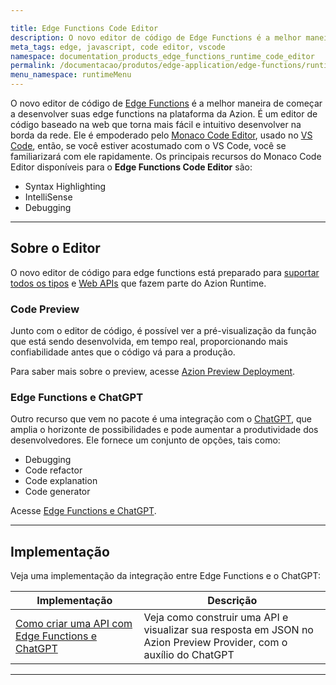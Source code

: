 ```yaml
---

title: Edge Functions Code Editor
description: O novo editor de código de Edge Functions é a melhor maneira de começar a desenvolver suas edge functions na plataforma da Azion.
meta_tags: edge, javascript, code editor, vscode
namespace: documentation_products_edge_functions_runtime_code_editor
permalink: /documentacao/produtos/edge-application/edge-functions/runtime-api/code-editor/
menu_namespace: runtimeMenu
---
```


O novo editor de código de [Edge Functions](/pt-br/documentacao/produtos/build/edge-application/edge-functions/) é a melhor maneira de começar a desenvolver suas edge functions na plataforma da Azion. É um editor de código baseado na web que torna mais fácil e intuitivo desenvolver na borda da rede. Ele é empoderado pelo [Monaco Code Editor](https://microsoft.github.io/monaco-editor/docs.html), usado no [VS Code](https://code.visualstudio.com/), então, se você estiver acostumado com o VS Code, você se familiarizará com ele rapidamente. Os principais recursos do Monaco Code Editor disponíveis para o **Edge Functions Code Editor** são:

- Syntax Highlighting
- IntelliSense
- Debugging

---

## Sobre o Editor

O novo editor de código para edge functions está preparado para [suportar todos os tipos](/pt-br/documentacao/produtos/edge-application/edge-functions/runtime-apis/javascript/tipos-suportados/) e [Web APIs](/pt-br/documentacao/devtools/runtime-apis/javascript/) que fazem parte do Azion Runtime.

### Code Preview

Junto com o editor de código, é possível ver a pré-visualização da função que está sendo desenvolvida, em tempo real, proporcionando mais confiabilidade antes que o código vá para a produção.

Para saber mais sobre o preview, acesse [Azion Preview Deployment](/pt-br/documentacao/produtos/edge-application/edge-functions/runtime-api/preview-deployment/).

### Edge Functions e ChatGPT

Outro recurso que vem no pacote é uma integração com o [ChatGPT](https://openai.com/blog/chatgpt), que amplia o horizonte de possibilidades e pode aumentar a produtividade dos desenvolvedores. Ele fornece um conjunto de opções, tais como:

- Debugging
- Code refactor
- Code explanation
- Code generator

Acesse [Edge Functions e ChatGPT](/pt-br/documentacao/produtos/edge-application/edge-functions/runtime-api/ai-integration/).

---

## Implementação

Veja uma implementação da integração entre Edge Functions e o ChatGPT:

| Implementação | Descrição |
| --- | --- |
| [Como criar uma API com Edge Functions e ChatGPT](/pt-br/documentacao/produtos/guias/edge-functions/api-builder/) | Veja como construir uma API e visualizar sua resposta em JSON no Azion Preview Provider, com o auxílio do ChatGPT |



---

